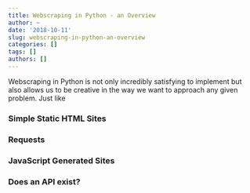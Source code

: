 ```yaml
---
title: Webscraping in Python - an Overview
author: ~ 
date: '2018-10-11'
slug: webscraping-in-python-an-overview
categories: []
tags: []
authors: []
---
```

Webscraping in Python is not only incredibly satisfying to implement but also allows us to be creative in the way we want to approach any given problem. Just like 

### Simple Static HTML Sites 

### Requests 

### JavaScript Generated Sites  

### Does an API exist? 